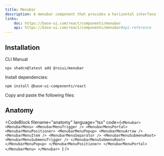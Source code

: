 ```yaml
---
title: Menubar
description: A menubar component that provides a horizontal interface for applications.
links:
    doc: https://base-ui.com/react/components/menubar
    api: https://base-ui.com/react/components/menubar#api-reference
---
```


<ComponentPreview name="menubar-demo" />

## Installation

<InstallationTabs>

<InstallationTabsList>
    <InstallationTabsTrigger value="cli">CLI</InstallationTabsTrigger>
    <InstallationTabsTrigger value="manual">Manual</InstallationTabsTrigger>
</InstallationTabsList>

<InstallationTabsContent value="cli">

```package-install
npx shadcn@latest add @roiui/menubar
```

</InstallationTabsContent>

<InstallationTabsContent value="manual" data-manual="true">

Install dependencies:

```package-install
npm install @base-ui-components/react
```

Copy and paste the following files:

<ComponentSource
    name="menubar"
/>

</InstallationTabsContent>

</InstallationTabs>

## Anatomy

<CodeBlock
filename="anatomy"
  language="tsx"
  code={`<Menubar>
    <MenubarMenu>
        <MenubarMenuTrigger />
        <MenubarMenuPortal>
            <MenubarMenuPositioner>
                <MenubarMenuPopup>
                    <MenubarMenuArrow />
                    <MenubarMenuItem />
                    <MenubarMenuSeparator />
                    <MenubarMenuSubmenuRoot>
                        <MenubarMenuSubmenuTrigger />
                    </MenubarMenuSubmenuRoot>
                </MenubarMenuPopup>
            </MenubarMenuPositioner>
        </MenubarMenuPortal>
    </MenubarMenu>
</Menubar>
`} />
